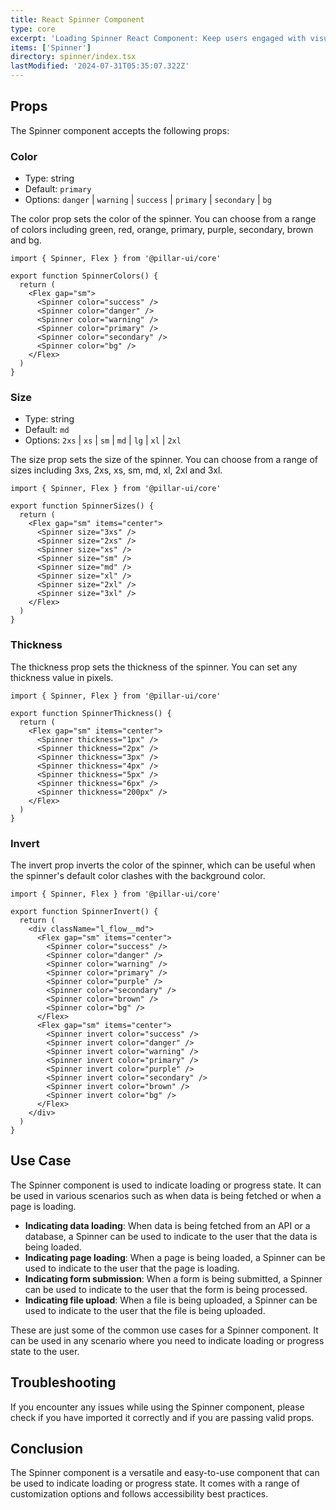 ```yaml
---
title: React Spinner Component
type: core
excerpt: 'Loading Spinner React Component: Keep users engaged with visually appealing and customizable loading states.'
items: ['Spinner']
directory: spinner/index.tsx
lastModified: '2024-07-31T05:35:07.322Z'
---
```


## Props

The Spinner component accepts the following props:

### Color

- Type: string
- Default: `primary`
- Options: `danger` | `warning` | `success` | `primary` | `secondary` | `bg`

The color prop sets the color of the spinner. You can choose from a range of colors including green, red, orange, primary, purple, secondary, brown and bg.

<SpinnerColors />

```tsx showLineNumbers title="Spinner.tsx"
import { Spinner, Flex } from '@pillar-ui/core'

export function SpinnerColors() {
  return (
    <Flex gap="sm">
      <Spinner color="success" />
      <Spinner color="danger" />
      <Spinner color="warning" />
      <Spinner color="primary" />
      <Spinner color="secondary" />
      <Spinner color="bg" />
    </Flex>
  )
}
```

### Size

- Type: string
- Default: `md`
- Options: `2xs` | `xs` | `sm` | `md` | `lg` | `xl` | `2xl`

The size prop sets the size of the spinner. You can choose from a range of sizes including 3xs, 2xs, xs, sm, md, xl, 2xl and 3xl.

<SpinnerSizes />

```tsx showLineNumbers title="Spinner.tsx"
import { Spinner, Flex } from '@pillar-ui/core'

export function SpinnerSizes() {
  return (
    <Flex gap="sm" items="center">
      <Spinner size="3xs" />
      <Spinner size="2xs" />
      <Spinner size="xs" />
      <Spinner size="sm" />
      <Spinner size="md" />
      <Spinner size="xl" />
      <Spinner size="2xl" />
      <Spinner size="3xl" />
    </Flex>
  )
}
```

### Thickness

The thickness prop sets the thickness of the spinner. You can set any thickness value in pixels.

<SpinnerThickness />

```tsx showLineNumbers title="Spinner.tsx"
import { Spinner, Flex } from '@pillar-ui/core'

export function SpinnerThickness() {
  return (
    <Flex gap="sm" items="center">
      <Spinner thickness="1px" />
      <Spinner thickness="2px" />
      <Spinner thickness="3px" />
      <Spinner thickness="4px" />
      <Spinner thickness="5px" />
      <Spinner thickness="6px" />
      <Spinner thickness="200px" />
    </Flex>
  )
}
```

### Invert

The invert prop inverts the color of the spinner, which can be useful when the spinner's default color clashes with the background color.

<SpinnerInvert />

```tsx showLineNumbers title="Spinner.tsx"
import { Spinner, Flex } from '@pillar-ui/core'

export function SpinnerInvert() {
  return (
    <div className="l_flow__md">
      <Flex gap="sm" items="center">
        <Spinner color="success" />
        <Spinner color="danger" />
        <Spinner color="warning" />
        <Spinner color="primary" />
        <Spinner color="purple" />
        <Spinner color="secondary" />
        <Spinner color="brown" />
        <Spinner color="bg" />
      </Flex>
      <Flex gap="sm" items="center">
        <Spinner invert color="success" />
        <Spinner invert color="danger" />
        <Spinner invert color="warning" />
        <Spinner invert color="primary" />
        <Spinner invert color="purple" />
        <Spinner invert color="secondary" />
        <Spinner invert color="brown" />
        <Spinner invert color="bg" />
      </Flex>
    </div>
  )
}
```

## Use Case

The Spinner component is used to indicate loading or progress state. It can be used in various scenarios such as when data is being fetched or when a page is loading.

- **Indicating data loading**: When data is being fetched from an API or a database, a Spinner can be used to indicate to the user that the data is being loaded.
- **Indicating page loading**: When a page is being loaded, a Spinner can be used to indicate to the user that the page is loading.
- **Indicating form submission**: When a form is being submitted, a Spinner can be used to indicate to the user that the form is being processed.
- **Indicating file upload**: When a file is being uploaded, a Spinner can be used to indicate to the user that the file is being uploaded.

These are just some of the common use cases for a Spinner component. It can be used in any scenario where you need to indicate loading or progress state to the user.

## Troubleshooting

If you encounter any issues while using the Spinner component, please check if you have imported it correctly and if you are passing valid props.

## Conclusion

The Spinner component is a versatile and easy-to-use component that can be used to indicate loading or progress state. It comes with a range of customization options and follows accessibility best practices.

